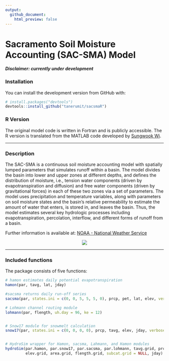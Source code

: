 ```yaml
---
output:
  github_document:
    html_preview: false
---
```



# Sacramento Soil Moisture Accounting (SAC-SMA) Model

**_Disclaimer: currently under development_**

### Installation

You can install the development version from GitHub with:

```r

# install.packages("devtools")
devtools::install_github("tanerumit/sacsmaR")

```

### R Version

The original model code is written in Fortran and is publicly accessible. 
The R version is translated from the MATLAB code developed by 
[Sungwook Wi](https://github.com/sungwookwi).


------

### Description

The SAC-SMA is a continuous soil moisture accounting model with spatially 
lumped parameters that simulates runoff within a basin. The model divides 
the basin into lower and upper zones at different depths, and defines the 
distribution of moisture, i.e., tension water components (driven by 
evapotranspiration and diffusion) and free water components (driven by 
gravitational forces) in each of these two zones via a set of parameters. 
The model uses precipitation and temperature variables, along with parameters 
on soil moisture states and the basin’s relative permeability to estimate the 
amount of water that enters, is stored in, and leaves the basin. Thus, the 
model estimates several key hydrologic processes including  evapotranspiration, 
percolation, interflow, and different forms of runoff from a basin. 

Further information is available at: 
[NOAA - National Weather Service](http://www.nws.noaa.gov/oh/hrl/nwsrfs/users_manual/part2/_pdf/23sacsma.pdf)


<p align="center"> 
<img src="http://www.appsolutelydigital.com/ModelPrimer/images/image79.jpeg">
</p>


------

### Included functions

The package consists of five functions:

```r

# hamon estimates daily potential evapotranspiration
hamon(par, tavg, lat, jday)

#sacsma returns daily run-off series 
sacsma(par, states.ini = c(0, 0, 5, 5, 5, 0), prcp, pet, lat, elev, verbose = FALSE)

# Lohmann channel routing module
lohmann(par, flength, uh.day = 96, ke = 12)


# Snow17 module for snowmelt calculation
snow17(par, states.ini = c(0, 0, 0, 0), prcp, tavg, elev, jday, verbose = FALSE)


# HydroSim wrapper for Hamon, sacsma, Lahmann, and Hamon modules
hydroSim(par.hamon, par.snow17, par.sacsma, par.lohmann, tavg.grid, prcp.grid, lat.grid, 
         elev.grid, area.grid, flength.grid, subcat.grid = NULL, jday)

```

